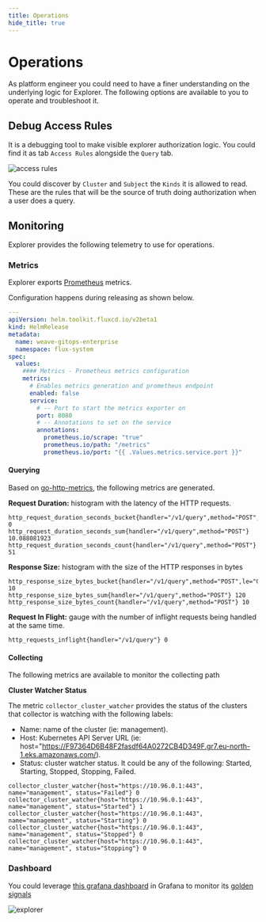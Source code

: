 ```yaml
---
title: Operations
hide_title: true
---
```



# Operations <TierLabel tiers="Enterprise" />

<AlphaWarning/>

As platform engineer you could need to have a finer understanding on the underlying logic for Explorer. The following
options are available to you to operate and troubleshoot it.

## Debug Access Rules

It is a debugging tool to make visible explorer authorization logic. You could find it as tab `Access Rules`  alongside
the `Query` tab.

![access rules](imgs/debug-access-rules.png)

You could discover by `Cluster` and `Subject` the `Kinds` it is allowed to read. These are the rules that
will be the source of truth doing authorization when a user does a query.


## Monitoring

Explorer provides the following telemetry to use for operations.

### Metrics

Explorer exports [Prometheus](https://prometheus.io/) metrics.

Configuration happens during releasing as shown below.

```yaml
---
apiVersion: helm.toolkit.fluxcd.io/v2beta1
kind: HelmRelease
metadata:
  name: weave-gitops-enterprise
  namespace: flux-system
spec:
  values:
    #### Metrics - Prometheus metrics configuration
    metrics:
      # Enables metrics generation and prometheus endpoint
      enabled: false
      service:
        # -- Port to start the metrics exporter on
        port: 8080
        # -- Annotations to set on the service
        annotations:
          prometheus.io/scrape: "true"
          prometheus.io/path: "/metrics"
          prometheus.io/port: "{{ .Values.metrics.service.port }}"
```

#### Querying

Based on [go-http-metrics](https://github.com/slok/go-http-metrics/blob/master/metrics/prometheus/prometheus.go), the following
metrics are generated.

**Request Duration:** histogram with the latency of the HTTP requests.

```
http_request_duration_seconds_bucket{handler="/v1/query",method="POST",le="0.05"} 0
http_request_duration_seconds_sum{handler="/v1/query",method="POST"} 10.088081923
http_request_duration_seconds_count{handler="/v1/query",method="POST"} 51
```

**Response Size:** histogram with the size of the HTTP responses in bytes

```
http_response_size_bytes_bucket{handler="/v1/query",method="POST",le="0.05"} 10
http_response_size_bytes_sum{handler="/v1/query",method="POST"} 120
http_response_size_bytes_count{handler="/v1/query",method="POST"} 10
```

**Request In Flight:** gauge with the number of inflight requests being handled at the same time.

```
http_requests_inflight{handler="/v1/query"} 0
```

#### Collecting

The following metrics are available to monitor the collecting path

**Cluster Watcher Status**

The metric `collector_cluster_watcher` provides the status of the clusters that collector is watching with the following
labels:
- Name: name of the cluster (ie: management).
- Host: Kubernetes API Server URL  (ie: host="https://F97364D6B48F2fasdf64A0272CB4D349F.gr7.eu-north-1.eks.amazonaws.com/).
- Status: cluster watcher status. It could be any of the following: Started, Starting, Stopped, Stopping, Failed.

```
collector_cluster_watcher{host="https://10.96.0.1:443", name="management", status="Failed"} 0
collector_cluster_watcher{host="https://10.96.0.1:443", name="management", status="Started"} 1
collector_cluster_watcher{host="https://10.96.0.1:443", name="management", status="Starting"} 0
collector_cluster_watcher{host="https://10.96.0.1:443", name="management", status="Stopped"} 0
collector_cluster_watcher{host="https://10.96.0.1:443", name="management", status="Stopping"} 0
```

### Dashboard

You could leverage [this grafana dashboard](./resources/dashboard.json) in Grafana to monitor its [golden signals](https://sre.google/sre-book/monitoring-distributed-systems/#xref_monitoring_golden-signals)

![explorer](imgs/explorer-query-metrics.png)
